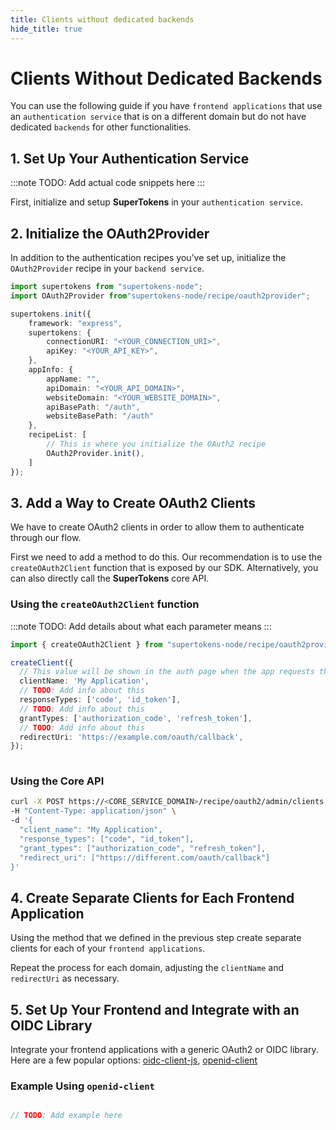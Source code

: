 ```yaml
---
title: Clients without dedicated backends
hide_title: true
---
```


# Clients Without Dedicated Backends 

You can use the following guide if you have `frontend applications` that use an `authentication service` that is on a different domain but do not have dedicated `backends` for other functionalities.

## 1. Set Up Your Authentication Service 

:::note
TODO: Add actual code snippets here
:::

First, initialize and setup **SuperTokens** in your `authentication service`.

## 2. Initialize the OAuth2Provider

In addition to the authentication recipes you’ve set up, initialize the `OAuth2Provider` recipe in your `backend service`.

```typescript
import supertokens from "supertokens-node";
import OAuth2Provider from"supertokens-node/recipe/oauth2provider";

supertokens.init({
    framework: "express",
    supertokens: {
        connectionURI: "<YOUR_CONNECTION_URI>",
        apiKey: "<YOUR_API_KEY>",
    },
    appInfo: {
        appName: "",
        apiDomain: "<YOUR_API_DOMAIN>",
        websiteDomain: "<YOUR_WEBSITE_DOMAIN>",
        apiBasePath: "/auth",
        websiteBasePath: "/auth"
    },
    recipeList: [
        // This is where you initialize the OAuth2 recipe
        OAuth2Provider.init(),
    ]
});
```

## 3. Add a Way to Create OAuth2 Clients 

We have to create OAuth2 clients in order to allow them to authenticate through our flow.

First we need to add a method to do this.
Our recommendation is to use the `createOAuth2Client` function that is exposed by our SDK.
Alternatively, you can also directly call the **SuperTokens** core API.

### Using the `createOAuth2Client` function

:::note 
TODO: Add details about what each parameter means
:::

```typescript
import { createOAuth2Client } from "supertokens-node/recipe/oauth2provider";

createClient({
  // This value will be shown in the auth page when the app requests the user to authenticate
  clientName: 'My Application',
  // TODO: Add info about this
  responseTypes: ['code', 'id_token'],
  // TODO: Add info about this
  grantTypes: ['authorization_code', 'refresh_token'],
  // TODO: Add info about this
  redirectUri: 'https://example.com/oauth/callback',
});
 
```

### Using the Core API 

```bash
curl -X POST https://<CORE_SERVICE_DOMAIN>/recipe/oauth2/admin/clients \
-H "Content-Type: application/json" \
-d '{
  "client_name": "My Application",
  "response_types": ["code", "id_token"],
  "grant_types": ["authorization_code", "refresh_token"],
  "redirect_uri": ["https://different.com/oauth/callback"]
}'
```

## 4. Create Separate Clients for Each Frontend Application

Using the method that we defined in the previous step create separate clients for each of your `frontend applications`.

Repeat the process for each domain, adjusting the `clientName` and `redirectUri` as necessary.


## 5. Set Up Your Frontend and Integrate with an OIDC Library

Integrate your frontend applications with a generic OAuth2 or OIDC library. Here are a few popular options: [oidc-client-js](https://github.com/IdentityModel/oidc-client-js), [openid-client](https://github.com/panva/node-openid-client)

### Example Using `openid-client`

```typescript

// TODO: Add example here
```

